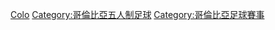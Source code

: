 [[Category:各國五人制足球賽事|Colo]]
[[Category:哥倫比亞五人制足球|Category:哥倫比亞五人制足球]] 
[[Category:哥倫比亞足球賽事|Category:哥倫比亞足球賽事]]